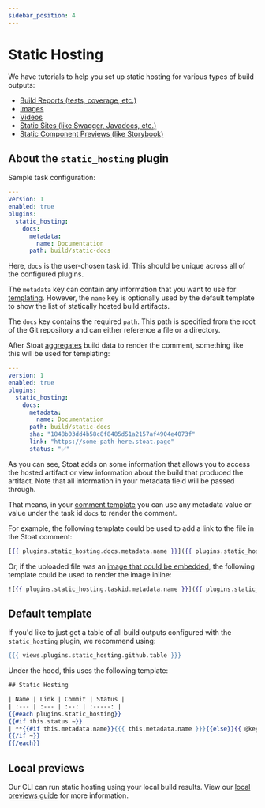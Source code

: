 ```yaml
---
sidebar_position: 4
---
```


# Static Hosting

We have tutorials to help you set up static hosting for various types of build outputs:
* [Build Reports (tests, coverage, etc.)](../tutorials/view-reports)
* [Images](../tutorials/preview-images)
* [Videos](../tutorials/preview-videos)
* [Static Sites (like Swagger, Javadocs, etc.)](../tutorials/preview-static-site)
* [Static Component Previews (like Storybook)](../tutorials/preview-components)

## About the `static_hosting` plugin

Sample task configuration:
```yaml title=".stoat/config.yaml"
---
version: 1
enabled: true
plugins:
  static_hosting:
    docs:
      metadata:
        name: Documentation
      path: build/static-docs
```

Here, `docs` is the user-chosen task id. This should be unique across all of the configured plugins.

The `metadata` key can contain any information that you want to use for [templating](./templating).
However, the `name` key is optionally used by the default template to show the list of statically hosted build artifacts.

The `docs` key contains the required `path`. This path is specified from the root of the Git repository and can
either reference a file or a directory.

After Stoat [aggregates](./aggregation) build data to render the comment, something like this will be used for templating:
```yaml
---
version: 1
enabled: true
plugins:
  static_hosting:
    docs:
      metadata:
        name: Documentation
      path: build/static-docs
      sha: "1848b03dd4b58c8f8485d51a2157af4904e4073f"
      link: "https://some-path-here.stoat.page"
      status: "✅"
```

As you can see, Stoat adds on some information that allows you to access the hosted artifact or view information about the build that produced the artifact.
Note that all information in your metadata field will be passed through.

That means, in your [comment template](./templating) you can use any metadata value or value under the task id `docs` to render the comment.

For example, the following template could be used to add a link to the file in the Stoat comment:
```handlebars
[{{ plugins.static_hosting.docs.metadata.name }}]({{ plugins.static_hosting.docs.link }})
```

Or, if the uploaded file was an [image that could be embedded](../tutorials/preview-images), the following template could be used to render the image inline:
```handlebars
![{{ plugins.static_hosting.taskid.metadata.name }}]({{ plugins.static_hosting.taskid.link }})
```

## Default template

If you'd like to just get a table of all build outputs configured with the `static_hosting` plugin, we recommend using:
```handlebars
{{{ views.plugins.static_hosting.github.table }}}
```

Under the hood, this uses the following template:
```handlebars
## Static Hosting

| Name | Link | Commit | Status |
| :--- | :--- | :--: | :-----: |
{{#each plugins.static_hosting}}
{{#if this.status ~}}
| **{{#if this.metadata.name}}{{{ this.metadata.name }}}{{else}}{{ @key }}{{/if}}** | [Visit]({{ this.link }}) | {{ this.sha }} | {{{ this.status }}} |
{{/if ~}}
{{/each}}
```

## Local previews

Our CLI can run static hosting using your local build results.
View our [local previews guide](./local-previews) for more information.
